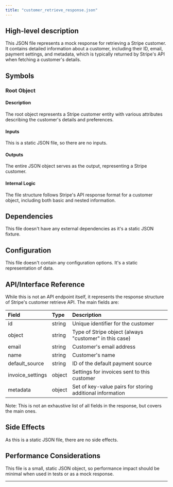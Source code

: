 ```yaml
---
title: "customer_retrieve_response.json"
---
```


## High-level description
This JSON file represents a mock response for retrieving a Stripe customer. It contains detailed information about a customer, including their ID, email, payment settings, and metadata, which is typically returned by Stripe's API when fetching a customer's details.

## Symbols

### Root Object
#### Description
The root object represents a Stripe customer entity with various attributes describing the customer's details and preferences.

#### Inputs
This is a static JSON file, so there are no inputs.

#### Outputs
The entire JSON object serves as the output, representing a Stripe customer.

#### Internal Logic
The file structure follows Stripe's API response format for a customer object, including both basic and nested information.

## Dependencies
This file doesn't have any external dependencies as it's a static JSON fixture.

## Configuration
This file doesn't contain any configuration options. It's a static representation of data.

## API/Interface Reference
While this is not an API endpoint itself, it represents the response structure of Stripe's customer retrieve API. The main fields are:

| Field | Type | Description |
|:------|:-----|:------------|
| id | string | Unique identifier for the customer |
| object | string | Type of Stripe object (always "customer" in this case) |
| email | string | Customer's email address |
| name | string | Customer's name |
| default_source | string | ID of the default payment source |
| invoice_settings | object | Settings for invoices sent to this customer |
| metadata | object | Set of key-value pairs for storing additional information |

Note: This is not an exhaustive list of all fields in the response, but covers the main ones.

## Side Effects
As this is a static JSON file, there are no side effects.

## Performance Considerations
This file is a small, static JSON object, so performance impact should be minimal when used in tests or as a mock response.

___